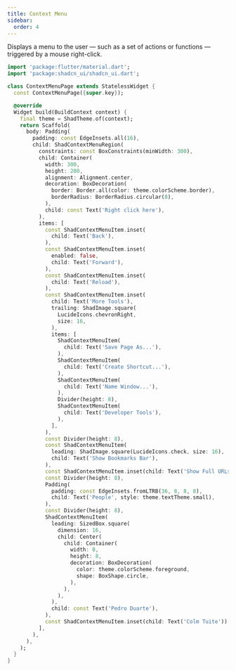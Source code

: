 ```yaml
---
title: Context Menu
sidebar:
  order: 4
---
```



Displays a menu to the user — such as a set of actions or functions — triggered by a mouse right-click.

<Preview src="https://shadcn-ui-playground.pages.dev/context-menu" minHeight="600px">

```dart
import 'package:flutter/material.dart';
import 'package:shadcn_ui/shadcn_ui.dart';

class ContextMenuPage extends StatelessWidget {
  const ContextMenuPage({super.key});

  @override
  Widget build(BuildContext context) {
    final theme = ShadTheme.of(context);
    return Scaffold(
      body: Padding(
        padding: const EdgeInsets.all(16),
        child: ShadContextMenuRegion(
          constraints: const BoxConstraints(minWidth: 300),
          child: Container(
            width: 300,
            height: 200,
            alignment: Alignment.center,
            decoration: BoxDecoration(
              border: Border.all(color: theme.colorScheme.border),
              borderRadius: BorderRadius.circular(8),
            ),
            child: const Text('Right click here'),
          ),
          items: [
            const ShadContextMenuItem.inset(
              child: Text('Back'),
            ),
            const ShadContextMenuItem.inset(
              enabled: false,
              child: Text('Forward'),
            ),
            const ShadContextMenuItem.inset(
              child: Text('Reload'),
            ),
            const ShadContextMenuItem.inset(
              child: Text('More Tools'),
              trailing: ShadImage.square(
                LucideIcons.chevronRight,
                size: 16,
              ),
              items: [
                ShadContextMenuItem(
                  child: Text('Save Page As...'),
                ),
                ShadContextMenuItem(
                  child: Text('Create Shortcut...'),
                ),
                ShadContextMenuItem(
                  child: Text('Name Window...'),
                ),
                Divider(height: 8),
                ShadContextMenuItem(
                  child: Text('Developer Tools'),
                ),
              ],
            ),
            const Divider(height: 8),
            const ShadContextMenuItem(
              leading: ShadImage.square(LucideIcons.check, size: 16),
              child: Text('Show Bookmarks Bar'),
            ),
            const ShadContextMenuItem.inset(child: Text('Show Full URLs')),
            const Divider(height: 8),
            Padding(
              padding: const EdgeInsets.fromLTRB(36, 8, 8, 8),
              child: Text('People', style: theme.textTheme.small),
            ),
            const Divider(height: 8),
            ShadContextMenuItem(
              leading: SizedBox.square(
                dimension: 16,
                child: Center(
                  child: Container(
                    width: 8,
                    height: 8,
                    decoration: BoxDecoration(
                      color: theme.colorScheme.foreground,
                      shape: BoxShape.circle,
                    ),
                  ),
                ),
              ),
              child: const Text('Pedro Duarte'),
            ),
            const ShadContextMenuItem.inset(child: Text('Colm Tuite')),
          ],
        ),
      ),
    );
  }
}
```

</Preview>
